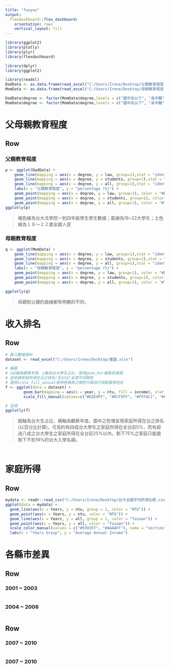 ```yaml
---
title: "fuuyuu"
output: 
  flexdashboard::flex_dashboard:
    orientation: rows
    vertical_layout: fill
---
```




```r
library(ggplot2)
library(plotly)
library(plyr)
library(flexdashboard)

library(dplyr)
library(ggplot2)

library(readxl)
DadData <- as.data.frame(read_excel("C:/Users/Irene/Desktop/父親教育程度.xlsx"))
MomData <- as.data.frame(read_excel("C:/Users/Irene/Desktop/母親教育程度.xlsx"))

DadData$degree <- factor(MomData$degree,levels = c("國中及以下", "高中職","專科", "大學","碩士","博士") , ordered = T)
MomData$degree <- factor(MomData$degree,levels = c("國中及以下", "高中職","專科", "大學","碩士","博士") ,ordered = T)
```

父母親教育程度
=======================================================================

Row
-----------------------------------------------------------------------

### 父親教育程度

```r
p <- ggplot(DadData) +
    geom_line(mapping = aes(x = degree, y = law, group=1),stat = "identity", color="#EA7500", size=1) +
    geom_line(mapping = aes(x = degree, y = students, group=1),stat = "identity", color="#66B3FF", size=1) +
    geom_line(mapping = aes(x = degree, y = all, group=1),stat = "identity", color="#AE8F00", size=1) +
    labs(x = "父親教育程度", y = "percentage (%)") +
    geom_point(mapping = aes(x = degree, y = law, group=1), color = "#D26900") +
    geom_point(mapping = aes(x = degree, y = students, group=1), color = "#0080FF") +
    geom_point(mapping = aes(x = degree, y = all, group=1), color = "#796400")
ggplotly(p)
```
> 橘色線為台大法學院一到四年級學生學生數據；藍線為18~22大學生；土色線為１８～２２歲全國人民

### 母親教育程度

```r
q <- ggplot(MomData) +
    geom_line(mapping = aes(x = degree, y = law, group=1),stat = "identity", color="#EA7500", size=1) +
    geom_line(mapping = aes(x = degree, y = students, group=1),stat = "identity", color="#66B3FF", size=1) +
    geom_line(mapping = aes(x = degree, y = all, group=1),stat = "identity", color="#AE8F00", size=1) +
    labs(x = "母親教育程度", y = "percentage (%)") +
    geom_point(mapping = aes(x = degree, y = law, group=1), color = "#D26900") +
    geom_point(mapping = aes(x = degree, y = students, group=1), color = "#0080FF") +
    geom_point(mapping = aes(x = degree, y = all, group=1), color = "#796400")

ggplotly(q)
```
> 母親和父親的曲線都有明顯的不同，

收入排名
=====================================     
   
Row 
-------------------------------------
```r
# 匯入數據資料
dataset <- read_excel("C:/Users/Irene/Desktop/畫圖.xlsx")

# 繪圖
# 以X軸為觀察年度、y軸為台大學生占比，使用geom_bar繪製長條圖
# 並依據家庭所得在台之排名(百分比)呈現不同顏色
# 運用scale_fill_manual使用色碼表之顏色代碼自行搭配圖表色彩
f <- ggplot(data = dataset) +
        geom_bar(mapping = aes(x = year, y = ntu, fill = income), stat = "identity")+
        scale_fill_manual(values=c("#D2E9FF", "#ECF5FF", "#FFF4C1", "#FFE66F", "#FFD306"))

# 呈現
ggplotly(f)
```
> 縱軸為台大生占比、橫軸為觀察年度。圖中之色塊呈現家庭所得在台之排名(以百分比計算)，可見約有四成台大學生之家庭所得在全台前5%，而有超過八成之台大學生之家庭所得在全台前25%以內，剩下75%之家庭只能搶剩下不到19%的台大入學名額。

###

```r
```


家庭所得
=====================================     
   
Row 
-------------------------------------
```r
mydata <- readr::read_csv("C:/Users/Irene/Desktop/台大全國平均所得比較.csv")
ggplot(data = mydata) +
  geom_line(aes(x = Years, y = ntu, group = 1, color = "NTU")) +
  geom_point(aes(x = Years, y = ntu, color = "NTU")) +
  geom_line(aes(x = Years, y = all, group = 1, color = "Taiwan")) +
  geom_point(aes(x = Years, y = all, color = "Taiwan")) +
  scale_color_manual(values = c("#9393FF", "#AAAAFF"), name = "section") +
  labs(x = "Years Group", y = "Average Annual Income")
```


各縣市差異
=====================================     
   
Row
-------------------------------------
    
### 2001 ~ 2003

    
```r
```


### 2004 ~ 2006
    
```r
``` 

Row
-------------------------------------
    
### 2007 ~ 2010
    
```r
```
    
### 2007 ~ 2010

```r
```
